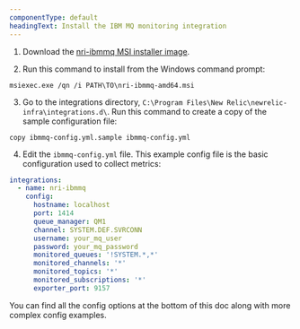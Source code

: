 ```yaml
---
componentType: default
headingText: Install the IBM MQ monitoring integration
---
```


1. Download the [nri-ibmmq MSI installer image](https://download.newrelic.com/infrastructure_agent/windows/integrations/nri-ibmmq/nri-ibmmq-amd64.msi).

2. Run this command to install from the Windows command prompt:

  ```shell
  msiexec.exe /qn /i PATH\TO\nri-ibmmq-amd64.msi
  ```

3. Go to the integrations directory, `C:\Program Files\New Relic\newrelic-infra\integrations.d\`. Run this command to create a copy of the sample configuration file:

  ```shell
  copy ibmmq-config.yml.sample ibmmq-config.yml
  ```

4. Edit the `ibmmq-config.yml` file. This example config file is the basic configuration used to collect metrics:

  ```yml
  integrations:
    - name: nri-ibmmq
      config:
        hostname: localhost
        port: 1414
        queue_manager: QM1
        channel: SYSTEM.DEF.SVRCONN
        username: your_mq_user
        password: your_mq_password
        monitored_queues: '!SYSTEM.*,*'
        monitored_channels: '*'
        monitored_topics: '*'
        monitored_subscriptions: '*'
        exporter_port: 9157
  ```

You can find all the config options at the bottom of this doc along with more complex config examples.

